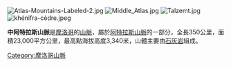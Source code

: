 [[Image:Atlas-Mountains-Labeled-2.jpg|thumb]]
[[Image:Middle_Atlas.jpg|thumb]]
[[Image:Talzemt.jpg|thumb]]
[[Image:khénifra-cèdre.jpeg|thumb]]

'''中阿特拉斯山脈'''是[[摩洛哥|摩洛哥]]的[[山脈|山脈]]，屬於[[阿特拉斯山脈|阿特拉斯山脈]]的一部分，全長350公里，面積23,000平方公里，最高點海拔高度3,340米，山體主要由[[石灰岩|石灰岩]]組成。

{{coord|33|30|N|4|30|W|region:MA_type:mountain|display=title}}

{{Morocco-geo-stub}}
[[Category:摩洛哥山脈|Category:摩洛哥山脈]]